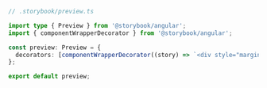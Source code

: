 ```ts
// .storybook/preview.ts

import type { Preview } from '@storybook/angular';
import { componentWrapperDecorator } from '@storybook/angular';

const preview: Preview = {
  decorators: [componentWrapperDecorator((story) => `<div style="margin: 3em">${story}</div>`)],
};

export default preview;
```

